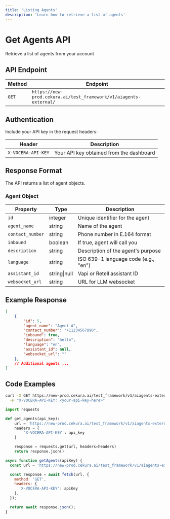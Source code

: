 ---
title: 'Listing Agents'
description: 'Learn how to retrieve a list of agents'
---

# Get Agents API
Retrieve a list of agents from your account

## API Endpoint

| Method | Endpoint |
|--------|----------|
| `GET` | `https://new-prod.cekura.ai/test_framework/v1/aiagents-external/` |

## Authentication

Include your API key in the request headers:

| Header | Description |
|--------|--------|
| `X-VOCERA-API-KEY` | Your API key obtained from the dashboard |

## Response Format

The API returns a list of agent objects.

### Agent Object

| Property | Type | Description |
|----------|------|-------------|
| `id` | integer | Unique identifier for the agent |
| `agent_name` | string | Name of the agent |
| `contact_number` | string | Phone number in E.164 format |
| `inbound` | boolean | If true, agent will call you |
| `description` | string | Description of the agent's purpose |
| `language` | string | ISO 639-1 language code (e.g., "en") |
| `assistant_id` | string\|null | Vapi or Retell assistant ID |
| `websocket_url` | string | URL for LLM websocket |

## Example Response

```json
[
    {
        "id": 5,
        "agent_name": "Agent A",
        "contact_number": "+11234567890",
        "inbound": true,
        "description": "hello",
        "language": "en",
        "assistant_id": null,
        "websocket_url": ""
    },
    // Additional agents ...
]
```

## Code Examples

<CodeGroup>

```bash Curl
curl -X GET https://new-prod.cekura.ai/test_framework/v1/aiagents-external/ \
  -H "X-VOCERA-API-KEY: <your-api-key-here>"
```

```python Python
import requests

def get_agents(api_key):
    url = 'https://new-prod.cekura.ai/test_framework/v1/aiagents-external/'
    headers = {
        'X-VOCERA-API-KEY': api_key
    }

    response = requests.get(url, headers=headers)
    return response.json()
```

```javascript JavaScript
async function getAgents(apiKey) {
  const url = 'https://new-prod.cekura.ai/test_framework/v1/aiagents-external/';

  const response = await fetch(url, {
    method: 'GET',
    headers: {
      'X-VOCERA-API-KEY': apiKey
    },
  });

  return await response.json();
}
```
</CodeGroup>
